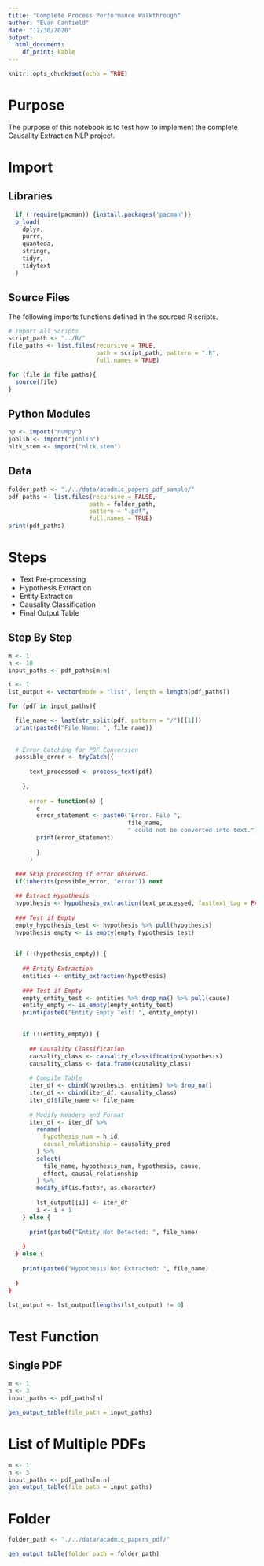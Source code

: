 ```yaml
---
title: "Complete Process Performance Walkthrough"
author: "Evan Canfield"
date: "12/30/2020"
output:
  html_document:
    df_print: kable
---
```


```r
knitr::opts_chunk$set(echo = TRUE)
```

# Purpose
The purpose of this notebook is to test how to implement the complete Causality Extraction NLP project.

# Import
## Libraries
```r
  if (!require(pacman)) {install.packages('pacman')}
  p_load(
    dplyr,
    purrr,
    quanteda,
    stringr,
    tidyr,
    tidytext
  )
```

## Source Files
The following imports functions defined in the sourced R scripts.
```r
# Import All Scripts
script_path <- "../R/"
file_paths <- list.files(recursive = TRUE, 
                         path = script_path, pattern = ".R", 
                         full.names = TRUE)

for (file in file_paths){
  source(file)
}
```

## Python Modules
```r
np <- import("numpy")
joblib <- import("joblib")
nltk_stem <- import("nltk.stem")
```


## Data
```r
folder_path <- "./../data/acadmic_papers_pdf_sample/"
pdf_paths <- list.files(recursive = FALSE, 
                       path = folder_path, 
                       pattern = ".pdf", 
                       full.names = TRUE)
print(pdf_paths)
```
# Steps

* Text Pre-processing
* Hypothesis Extraction
* Entity Extraction
* Causality Classification
* Final Output Table


## Step By Step
```r
m <- 1
n <- 10
input_paths <- pdf_paths[m:n]

i <- 1
lst_output <- vector(mode = "list", length = length(pdf_paths))

for (pdf in input_paths){

  file_name <- last(str_split(pdf, pattern = "/")[[1]])
  print(paste0("File Name: ", file_name))
  
  
  # Error Catching for PDF Conversion
  possible_error <- tryCatch({
      
      text_processed <- process_text(pdf)
      
    },
      
      error = function(e) { 
        e
        error_statement <- paste0("Error. File ", 
                                  file_name, 
                                  " could not be converted into text.")
        print(error_statement)
        
        }
      )
  
  ### Skip processing if error observed.
  if(inherits(possible_error, "error")) next 

  ## Extract Hypothesis
  hypothesis <- hypothesis_extraction(text_processed, fasttext_tag = FALSE)
  
  ### Test if Empty
  empty_hypothesis_test <- hypothesis %>% pull(hypothesis)
  hypothesis_empty <- is_empty(empty_hypothesis_test)
  

  if (!(hypothesis_empty)) {
    
    ## Entity Extraction
    entities <- entity_extraction(hypothesis)
    
    ### Test if Empty
    empty_entity_test <- entities %>% drop_na() %>% pull(cause)
    entity_empty <- is_empty(empty_entity_test)
    print(paste0("Entity Empty Test: ", entity_empty))

    
    if (!(entity_empty)) {
      
      ## Causality Classification
      causality_class <- causality_classification(hypothesis)
      causality_class <- data.frame(causality_class)
      
      # Compile Table
      iter_df <- cbind(hypothesis, entities) %>% drop_na()
      iter_df <- cbind(iter_df, causality_class)
      iter_df$file_name <- file_name
      
      # Modify Headers and Format
      iter_df <- iter_df %>% 
        rename(
          hypothesis_num = h_id,
          causal_relationship = causality_pred
        ) %>% 
        select(
          file_name, hypothesis_num, hypothesis, cause, 
          effect, causal_relationship
        ) %>% 
        modify_if(is.factor, as.character)
      
        lst_output[[i]] <- iter_df
        i <- i + 1
    } else {
      
      print(paste0("Entity Not Detected: ", file_name)
            
    } 
  } else { 
    
    print(paste0("Hypothesis Not Extracted: ", file_name)
          
  }
}

lst_output <- lst_output[lengths(lst_output) != 0]
```

# Test Function
## Single PDF
```r
m <- 1
n <- 3
input_paths <- pdf_paths[n]

gen_output_table(file_path = input_paths)
```

# List of Multiple PDFs
```r
m <- 1
n <- 3
input_paths <- pdf_paths[m:n]
gen_output_table(file_path = input_paths)
```

# Folder
```r
folder_path <- "./../data/acadmic_papers_pdf/"

gen_output_table(folder_path = folder_path)
```

